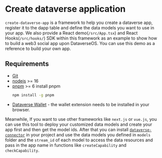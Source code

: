 
# Create dataverse application

`create-dataverse-app` is a framework to help you create a dataverse app, register it to the dapp table and
define the data models you want to use in your app. We also provide a React demo(`/src/App.tsx`) and React Hooks(`/src/hooks/`)
SDK within this framework as an example to show how to build a web3 social app upon DataverseOS. You can use this demo
as a reference to build your own app.

## Requirements

- [Git](https://git-scm.com/)
- [nodejs](https://nodejs.org/en/) >= 16
- [pnpm](https://pnpm.io/) >= 6
  install pnpm
  ```sh
  npm install -g pnpm
  ```
- [Dataverse Wallet](https://chrome.google.com/webstore/detail/dataverse/kcigpjcafekokoclamfendmaapcljead) - the wallet extension needs to be installed in your browser.

Meanwhile, If you want to use other frameworks like `next.js` or `vue.js`,
you can use this tool to deploy your customized data models and create your app first and then get the model ids.
After that you can install [`dataverse-connector`](/sdk) in your project and use the data models you defined in `models` folder and the `stream_id` of each model to access the data resources and pass in the app name in functions like `createCapability` and `checkCapability`.

